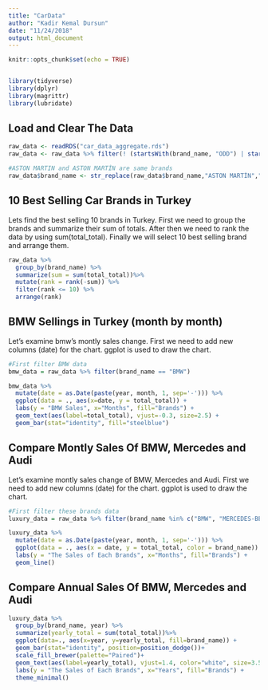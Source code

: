 ```yaml
---
title: "CarData"
author: "Kadir Kemal Dursun"
date: "11/24/2018"
output: html_document
---
```


```r
knitr::opts_chunk$set(echo = TRUE)


library(tidyverse)
library(dplyr)
library(magrittr)
library(lubridate)
```


## Load and Clear The Data
```r
raw_data <- readRDS("car_data_aggregate.rds")
raw_data <- raw_data %>% filter(! (startsWith(brand_name, "ODD") | startsWith(brand_name, "TOPLAM")))

#ASTON MARTIN and ASTON MARTİN are same brands
raw_data$brand_name <- str_replace(raw_data$brand_name,"ASTON MARTİN","ASTON MARTIN")
```


## 10 Best Selling Car Brands in Turkey

Lets find the best selling 10 brands in Turkey. First we need to group the brands and summarize their sum of totals. After then we need to rank the data by using sum(total_total). Finally we will select 10 best selling brand and arrange them.


```r

raw_data %>% 
  group_by(brand_name) %>% 
  summarize(sum = sum(total_total))%>%
  mutate(rank = rank(-sum)) %>%
  filter(rank <= 10) %>%
  arrange(rank)

```

## BMW Sellings in Turkey (month by month)

Let's examine bmw's montly sales change. First we need to add new columns (date) for the chart. ggplot is used to draw the chart.

```r

#First filter BMW data
bmw_data = raw_data %>% filter(brand_name == "BMW")

bmw_data %>%
  mutate(date = as.Date(paste(year, month, 1, sep='-'))) %>% 
  ggplot(data = ., aes(x=date, y = total_total)) + 
  labs(y = "BMW Sales", x="Months", fill="Brands") + 
  geom_text(aes(label=total_total), vjust=-0.3, size=2.5) +
  geom_bar(stat="identity", fill="steelblue") 

```




## Compare Montly Sales Of BMW, Mercedes and Audi

Let's examine montly sales change of BMW, Mercedes and Audi. First we need to add new columns (date) for the chart. ggplot is used to draw the chart.

```r

#First filter these brands data
luxury_data = raw_data %>% filter(brand_name %in% c("BMW", "MERCEDES-BENZ", "AUDI"))

luxury_data %>% 
  mutate(date = as.Date(paste(year, month, 1, sep='-'))) %>% 
  ggplot(data = ., aes(x = date, y = total_total, color = brand_name)) + 
  labs(y = "The Sales of Each Brands", x="Months", fill="Brands") + 
  geom_line()

```


## Compare Annual Sales Of BMW, Mercedes and Audi

```r

luxury_data %>% 
  group_by(brand_name, year) %>% 
  summarize(yearly_total = sum(total_total))%>%
  ggplot(data=., aes(x=year, y=yearly_total, fill=brand_name)) +
  geom_bar(stat="identity", position=position_dodge())+
  scale_fill_brewer(palette="Paired")+
  geom_text(aes(label=yearly_total), vjust=1.4, color="white", size=3.5, position = position_dodge(0.9))+
  labs(y = "The Sales of Each Brands", x="Years", fill="Brands") +
  theme_minimal()

```

